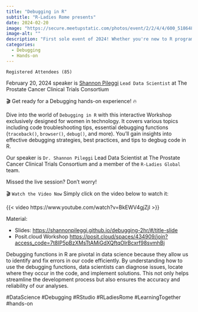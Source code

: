 ```yaml
---
title: "Debugging in R"
subtitle: "R-Ladies Rome presents"
date: 2024-02-20
image: "https://secure.meetupstatic.com/photos/event/2/2/4/4/600_518648772.webp?w=750"
image-alt: ""
description: "First sole event of 2024! Whether you're new to R programming or a seasoned professional, this interactive session provides valuable tips and strategies to enhance your skills."
categories:
  - Debugging
  - Hands-on
---
```

  

`Registered Attendees (85)`

February 20, 2024 speaker is [Shannon Pileggi](https://www.linkedin.com/in/shannon-m-pileggi/) `Lead Data Scientist` at The Prostate Cancer Clinical Trials Consortium


🎬 Get ready for a Debugging hands-on experience! 🔥

Dive into the world of `Debugging in R` with this interactive Workshop exclusively designed for women in technology. It covers various topics including code troubleshooting tips, essential debugging functions (`traceback()`, `browser()`, `debug()`, and more). You'll gain insights into effective debugging strategies, best practices, and tips to degbug code in R.

Our speaker is `Dr. Shannon Pileggi` Lead Data Scientist at The Prostate Cancer Clinical Trials Consortium and a member of the `R-Ladies Global` team.

Missed the live session? Don't worry! 

 🎬 `Watch the Video Now`
Simply click on the video below to watch it:

{{< video https://www.youtube.com/watch?v=BkEWV4gjZjI >}}


Material:

- Slides: [https://shannonpileggi.github.io/debugging-2hr/#/title-slide](https://shannonpileggi.github.io/debugging-2hr/#/title-slide)
- Posit.cloud Workshop [https://posit.cloud/spaces/434909/join?access_code=7t8IP5pBzXMsTtAMiGdXQftqOlrBcxrf98svmhBj](https://posit.cloud/spaces/434909/join?access_code=7t8IP5pBzXMsTtAMiGdXQftqOlrBcxrf98svmhBj) 


Debugging functions in R are pivotal in data science because they allow us to identify and fix errors in our code efficiently. By understanding how to use the debugging functions, data scientists can diagnose issues, locate where they occur in the code, and implement solutions. This not only helps streamline the development process but also ensures the accuracy and reliability of our analyses. 

#DataScience #Debugging #RStudio #RLadiesRome #LearningTogether #hands-on